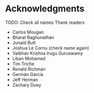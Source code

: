 # Acknowledgments


TODO: Check all names
Thank readers

- Carlos Mougan 
- Bharat Raghunathan
- Junaid Butt 
- Joshua Le Cornu   (check name again)
- Vaibhav Krishna Irugu Guruswamy
- Liban Mohamed
- Tim Triche
- Ronald Richman
- Germán García
- Jeff Herman
- Zachary Duey
